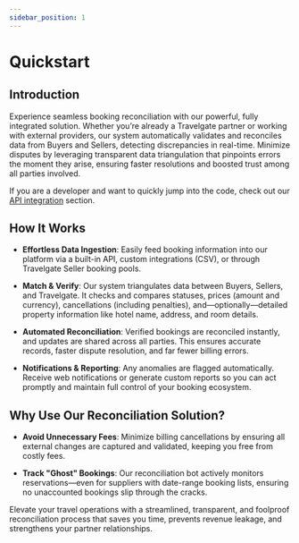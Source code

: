 ```yaml
---
sidebar_position: 1
---
```


# Quickstart

## Introduction

Experience seamless booking reconciliation with our powerful, fully integrated solution. Whether you’re already a
Travelgate partner or working with external providers, our system automatically validates and reconciles data from
Buyers and Sellers, detecting discrepancies in real-time. Minimize disputes by leveraging transparent data triangulation
that pinpoints errors the moment they arise, ensuring faster resolutions and boosted trust among all parties involved.

If you are a developer and want to quickly jump into the code, check out
our [API integration](/docs/apps/reconciliation/api-integration) section.

## How It Works

* **Effortless Data Ingestion**: Easily feed booking information into our platform via a built-in API, custom integrations
(CSV), or through Travelgate Seller booking pools.

* **Match & Verify**: Our system triangulates data between Buyers, Sellers, and Travelgate. It checks and compares
statuses, prices (amount and currency), cancellations (including penalties), and—optionally—detailed property
information like hotel name, address, and room details.

* **Automated Reconciliation**: Verified bookings are reconciled instantly, and updates are shared across all parties.
This ensures accurate records, faster dispute resolution, and far fewer billing errors.

* **Notifications & Reporting**: Any anomalies are flagged automatically. Receive web notifications or generate custom
reports so you can act promptly and maintain full control of your booking ecosystem.

## Why Use Our Reconciliation Solution?

* **Avoid Unnecessary Fees**: Minimize billing cancellations by ensuring all external changes are captured and
validated, keeping you free from costly fees.

* **Track "Ghost" Bookings**: Our reconciliation bot actively monitors reservations—even for suppliers with date-range
booking lists, ensuring no unaccounted bookings slip through the cracks.

Elevate your travel operations with a streamlined, transparent, and foolproof reconciliation process that saves you
time, prevents revenue leakage, and strengthens your partner relationships.